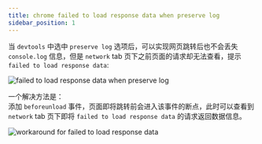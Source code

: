 ```yaml
---
title: chrome failed to load response data when preserve log
sidebar_position: 1
---
```


当 `devtools` 中选中 `preserve log` 选项后，可以实现网页跳转后也不会丢失 `console.log` 信息，但是 `network` tab 页下之前页面的请求却无法查看，提示 `failed to load response data`:

![failed to load response data when preserve log](/img/skills-and-traps/utils/failed-to-load-response-data-when-preseve-log.png)

一个解决方法是：  
添加 `beforeunload` 事件，页面即将跳转前会进入该事件的断点，此时可以查看到 `network` tab 页下即将 `failed to load response data` 的请求返回数据信息。

![workaround for failed to load response data](/img/skills-and-traps/utils/workaround-for-failed-to-load-response-data.png)
